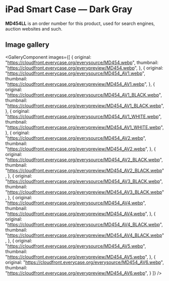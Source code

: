 
# iPad Smart Case — Dark Gray

<Callout type='info' emoji='👉🏻'>**MD454LL** is an order number for this product, used for search engines, auction websites and such.</Callout>

## Image gallery

<GalleryComponent
    images={[
      {
        original: "https://cloudfront.everycase.org/everysource/MD454.webp",
        thumbnail: "https://cloudfront.everycase.org/everypreview/MD454.webp",
      },
      {
        original: "https://cloudfront.everycase.org/everysource/MD454_AV1.webp",
        thumbnail: "https://cloudfront.everycase.org/everypreview/MD454_AV1.webp",
      },
      {
        original: "https://cloudfront.everycase.org/everysource/MD454_AV1_BLACK.webp",
        thumbnail: "https://cloudfront.everycase.org/everypreview/MD454_AV1_BLACK.webp",
      },
      {
        original: "https://cloudfront.everycase.org/everysource/MD454_AV1_WHITE.webp",
        thumbnail: "https://cloudfront.everycase.org/everypreview/MD454_AV1_WHITE.webp",
      },
      {
        original: "https://cloudfront.everycase.org/everysource/MD454_AV2.webp",
        thumbnail: "https://cloudfront.everycase.org/everypreview/MD454_AV2.webp",
      },
      {
        original: "https://cloudfront.everycase.org/everysource/MD454_AV2_BLACK.webp",
        thumbnail: "https://cloudfront.everycase.org/everypreview/MD454_AV2_BLACK.webp",
      },
      {
        original: "https://cloudfront.everycase.org/everysource/MD454_AV3_BLACK.webp",
        thumbnail: "https://cloudfront.everycase.org/everypreview/MD454_AV3_BLACK.webp",
      },
      {
        original: "https://cloudfront.everycase.org/everysource/MD454_AV4.webp",
        thumbnail: "https://cloudfront.everycase.org/everypreview/MD454_AV4.webp",
      },
      {
        original: "https://cloudfront.everycase.org/everysource/MD454_AV4_BLACK.webp",
        thumbnail: "https://cloudfront.everycase.org/everypreview/MD454_AV4_BLACK.webp",
      },
      {
        original: "https://cloudfront.everycase.org/everysource/MD454_AV5.webp",
        thumbnail: "https://cloudfront.everycase.org/everypreview/MD454_AV5.webp",
      },
      {
        original: "https://cloudfront.everycase.org/everysource/MD454_AV6.webp",
        thumbnail: "https://cloudfront.everycase.org/everypreview/MD454_AV6.webp",
      }
    ]}
  />
